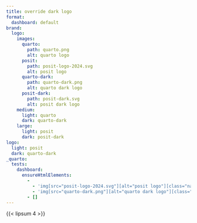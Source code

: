 ```yaml
---
title: override dark logo
format:
  dashboard: default
brand:
  logo:
    images:
      quarto:
        path: quarto.png
        alt: quarto logo
      posit:
        path: posit-logo-2024.svg
        alt: posit logo
      quarto-dark:
        path: quarto-dark.png
        alt: quarto dark logo
      posit-dark:
        path: posit-dark.svg
        alt: posit dark logo
    medium:
      light: quarto
      dark: quarto-dark
    large:
      light: posit
      dark: posit-dark
logo:
  light: posit
  dark: quarto-dark
_quarto:
  tests:
    dashboard:
      ensureHtmlElements:
        -
          - 'img[src="posit-logo-2024.svg"][alt="posit logo"][class="navbar-logo light-content d-inline-block"]'
          - 'img[src="quarto-dark.png"][alt="quarto dark logo"][class="navbar-logo dark-content d-inline-block"]'
        - []
---
```


{{< lipsum 4 >}}